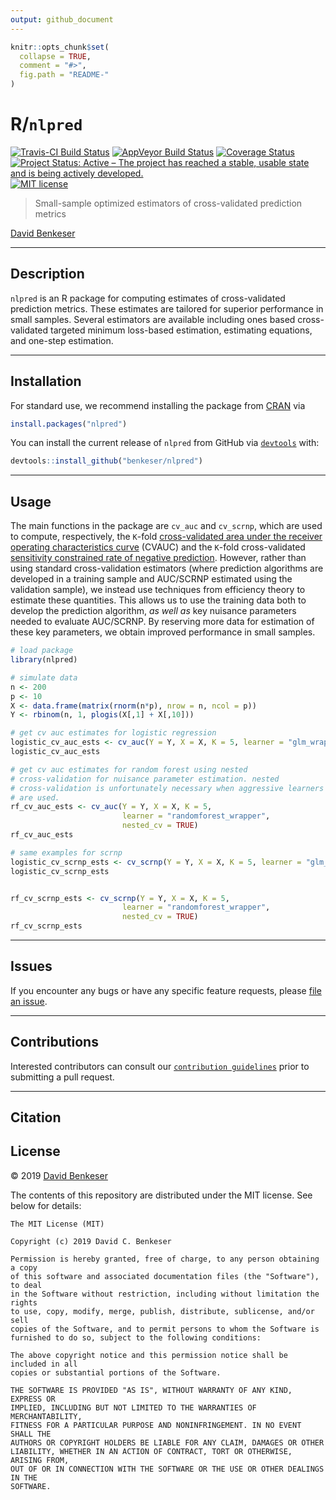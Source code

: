 ```yaml
---
output: github_document
---
```


<!-- README.md is generated from README.Rmd. Please edit that file -->

```r
knitr::opts_chunk$set(
  collapse = TRUE,
  comment = "#>",
  fig.path = "README-"
)
```

# R/`nlpred`

[![Travis-CI Build Status](https://travis-ci.org/benkeser/nlpred.svg?branch=master)](https://travis-ci.org/benkeser/nlpred)
[![AppVeyor Build  Status](https://ci.appveyor.com/api/projects/status/github/benkeser/nlpred?branch=master&svg=true)](https://ci.appveyor.com/project/benkeser/nlpred)
[![Coverage Status](https://img.shields.io/codecov/c/github/benkeser/nlpred/master.svg)](https://codecov.io/github/benkeser/nlpred?branch=master)
<!-- [![CRAN](http://www.r-pkg.org/badges/version/nlpred)](http://www.r-pkg.org/pkg/nlpred) -->
<!-- [![CRAN downloads](https://cranlogs.r-pkg.org/badges/nlpred)](https://CRAN.R-project.org/package=nlpred) -->
[![Project Status: Active – The project has reached a stable, usable state and is being actively developed.](http://www.repostatus.org/badges/latest/active.svg)](http://www.repostatus.org/#active)
[![MIT license](http://img.shields.io/badge/license-MIT-brightgreen.svg)](http://opensource.org/licenses/MIT)
<!-- [![DOI](https://zenodo.org/badge/DOI/10.5281/zenodo.835868.svg)](https://doi.org/10.5281/zenodo.835868) -->

> Small-sample optimized estimators of cross-validated prediction metrics

[David Benkeser](https://www.benkeserstatistics.com/) 

---

## Description

`nlpred` is an R package for computing estimates of cross-validated prediction metrics. These estimates are tailored for superior performance in small samples. Several estimators are available including ones based cross-validated targeted minimum loss-based estimation, estimating equations, and one-step estimation. 

---

## Installation

For standard use, we recommend installing the package from
[CRAN](https://cran.r-project.org/) via

```r
install.packages("nlpred")
```

You can install the current release of `nlpred` from GitHub via
[`devtools`](https://www.rstudio.com/products/rpackages/devtools/) with:

```r
devtools::install_github("benkeser/nlpred")
```
---

## Usage

The main functions in the package are `cv_auc` and `cv_scrnp`, which are used to 
compute, respectively, the `K`-fold [cross-validated area under the receiver operating
characteristics curve](http://projecteuclid.org/euclid.ejs/1437742107) (CVAUC) and 
the `K`-fold cross-validated [sensitivity constrained rate of negative prediction](https://onlinelibrary.wiley.com/doi/abs/10.1002/sim.7296). However, rather than using
standard cross-validation estimators (where prediction algorithms are developed in a 
training sample and AUC/SCRNP estimated using the validation sample), we instead use
techniques from efficiency theory to estimate these quantities. This allows us to use
the training data both to develop the prediction algorithm, *as well as* key nuisance 
parameters needed to evaluate AUC/SCRNP. By reserving more data for estimation of these
key parameters, we obtain improved performance in small samples. 

```r
# load package
library(nlpred)

# simulate data
n <- 200
p <- 10
X <- data.frame(matrix(rnorm(n*p), nrow = n, ncol = p))
Y <- rbinom(n, 1, plogis(X[,1] + X[,10]))

# get cv auc estimates for logistic regression
logistic_cv_auc_ests <- cv_auc(Y = Y, X = X, K = 5, learner = "glm_wrapper")
logistic_cv_auc_ests

# get cv auc estimates for random forest using nested 
# cross-validation for nuisance parameter estimation. nested
# cross-validation is unfortunately necessary when aggressive learners 
# are used. 
rf_cv_auc_ests <- cv_auc(Y = Y, X = X, K = 5, 
						 learner = "randomforest_wrapper", 
						 nested_cv = TRUE)
rf_cv_auc_ests

# same examples for scrnp
logistic_cv_scrnp_ests <- cv_scrnp(Y = Y, X = X, K = 5, learner = "glm_wrapper")
logistic_cv_scrnp_ests


rf_cv_scrnp_ests <- cv_scrnp(Y = Y, X = X, K = 5, 
						 learner = "randomforest_wrapper", 
						 nested_cv = TRUE)
rf_cv_scrnp_ests
```

---

## Issues

If you encounter any bugs or have any specific feature requests, please [file an
issue](https://github.com/benkeser/nlpred/issues).

---

## Contributions

Interested contributors can consult our [`contribution guidelines`](https://github.com/benkeser/nlpred/blob/master/CONTRIBUTING.md) prior to submitting a pull request.

---

## Citation 

## License

&copy; 2019 [David Benkeser](http://www.benkeserstatistics.com)

The contents of this repository are distributed under the MIT license. See
below for details:
```
The MIT License (MIT)

Copyright (c) 2019 David C. Benkeser

Permission is hereby granted, free of charge, to any person obtaining a copy
of this software and associated documentation files (the "Software"), to deal
in the Software without restriction, including without limitation the rights
to use, copy, modify, merge, publish, distribute, sublicense, and/or sell
copies of the Software, and to permit persons to whom the Software is
furnished to do so, subject to the following conditions:

The above copyright notice and this permission notice shall be included in all
copies or substantial portions of the Software.

THE SOFTWARE IS PROVIDED "AS IS", WITHOUT WARRANTY OF ANY KIND, EXPRESS OR
IMPLIED, INCLUDING BUT NOT LIMITED TO THE WARRANTIES OF MERCHANTABILITY,
FITNESS FOR A PARTICULAR PURPOSE AND NONINFRINGEMENT. IN NO EVENT SHALL THE
AUTHORS OR COPYRIGHT HOLDERS BE LIABLE FOR ANY CLAIM, DAMAGES OR OTHER
LIABILITY, WHETHER IN AN ACTION OF CONTRACT, TORT OR OTHERWISE, ARISING FROM,
OUT OF OR IN CONNECTION WITH THE SOFTWARE OR THE USE OR OTHER DEALINGS IN THE
SOFTWARE.
```
